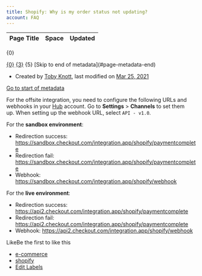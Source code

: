 ```yaml
---
title: Shopify: Why is my order status not updating?
account: FAQ 
---
```


<table class="aui"> <thead> <tr class="header"> <th class="search-result-title">Page Title</th> <th class="search-result-space">Space</th> <th class="search-result-date">Updated</th> </tr> </thead> </table> <p class="search-result-count">{0}</p> <tr class="search-result"> <td class="search-result-title"><a href="{1}" class="content-type-{2}"><span>{0}</span></a></td> <td class="search-result-space"><a class="space" href="/display/{4}/" title="{3}">{3}</a></td> <td class="search-result-date"><span class="date" title="{6}">{5}</span></td> </tr> [Skip to end of metadata](#page-metadata-end)

*   Created by [Toby Knott](    /display/~toby.knott
    ), last modified on [Mar 25, 2021](/pages/diffpagesbyversion.action?pageId=8487201&selectedPageVersions=4&selectedPageVersions=5 "Show changes")

[Go to start of metadata](#page-metadata-start)

For the offsite integration, you need to configure the following URLs and webhooks in your [Hub](https://hub.checkout.com/) account. Go to **Settings** > **Channels** to set them up. When setting up the webhook URL, select `API - v1.0`.

For the **sandbox environment**:

*   Redirection success: https://sandbox.checkout.com/integration.app/shopify/paymentcomplete
*   Redirection fail: https://sandbox.checkout.com/integration.app/shopify/paymentcomplete
*   Webhook: https://sandbox.checkout.com/integration.app/shopify/webhook

For the **live environment**:

*   Redirection success: https://api2.checkout.com/integration.app/shopify/paymentcomplete
*   Redirection fail: https://api2.checkout.com/integration.app/shopify/paymentcomplete
*   Webhook: https://api2.checkout.com/integration.app/shopify/webhook

  
  

LikeBe the first to like this

*   [e-commerce](/label/FAQ/e-commerce)
*   [shopify](/label/FAQ/shopify)
*   [Edit Labels](# "Edit Labels (Type 'l')")




